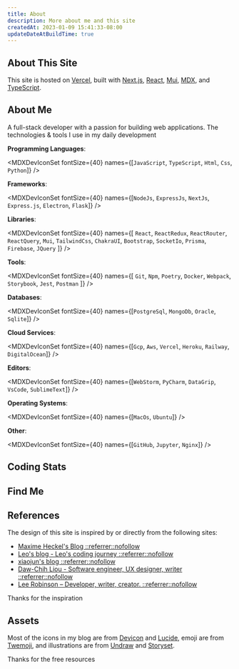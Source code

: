 ```yaml
---
title: About
description: More about me and this site
createdAt: 2023-01-09 15:41:33-08:00
updateDateAtBuildTime: true
---
```


## <i className='twa twa-artist-palette'></i> About This Site

This site is hosted on [Vercel](https://vercel.com), built with [Next.js](https://nextjs.org), [React](https://reactjs.org), [Mui](https://mui.com), [MDX](https://mdxjs.com), and [TypeScript](https://www.typescriptlang.org).

## <i className='twa twa-boy'></i> About Me

A full-stack developer with a passion for building web applications. The technologies & tools I use in my daily development <i className='twa twa-middle twa-backhand-index-pointing-down'></i>

**Programming Languages**:

<MDXDevIconSet
  fontSize={40}
  names={[`JavaScript`, `TypeScript`, `Html`, `Css`, `Python`]}
/>

**Frameworks**:

<MDXDevIconSet
  fontSize={40}
  names={[`NodeJs`, `ExpressJs`, `NextJs`, `Express.js`, `Electron`, `Flask`]}
/>

**Libraries**:

<MDXDevIconSet
  fontSize={40}
  names={[
    `React`,
    `ReactRedux`,
    `ReactRouter`,
    `ReactQuery`,
    `Mui`,
    `TailwindCss`,
    `ChakraUI`,
    `Bootstrap`,
    `SocketIo`,
    `Prisma`,
    `Firebase`,
    `JQuery`
  ]}
/>

**Tools**:

<MDXDevIconSet
  fontSize={40}
  names={[
    `Git`,
    `Npm`,
    `Poetry`,
    `Docker`,
    `Webpack`,
    `Storybook`,
    `Jest`,
    `Postman`
  ]}
/>

**Databases**:

<MDXDevIconSet
  fontSize={40}
  names={[`PostgreSql`, `MongoDb`, `Oracle`, `Sqlite`]}
/>

**Cloud Services**:

<MDXDevIconSet
  fontSize={40}
  names={[`Gcp`, `Aws`, `Vercel`, `Heroku`, `Railway`, `DigitalOcean`]}
/>

**Editors**:

<MDXDevIconSet
  fontSize={40}
  names={[`WebStorm`, `PyCharm`, `DataGrip`, `VsCode`, `SublimeText`]}
/>

**Operating Systems**:

<MDXDevIconSet fontSize={40} names={[`MacOs`, `Ubuntu`]} />

**Other**:

<MDXDevIconSet fontSize={40} names={[`GitHub`, `Jupyter`, `Nginx`]} />

## <i className='twa twa-bar-chart'></i> Coding Stats

<MDXCodingStats />

## <i className='twa twa-postbox'></i> Find Me

<MDXFindMe />

## <i className='twa twa-compass'></i> References

The design of this site is inspired by or directly from the following sites:

- [Maxime Heckel's Blog ::referrer::nofollow](https://blog.maximeheckel.com)
- [Leo's blog - Leo's coding journey ::referrer::nofollow](https://www.leohuynh.dev)
- [xiaojun's blog ::referrer::nofollow](https://www.xiaojun.im)
- [Daw-Chih Liou - Software engineer, UX designer, writer ::referrer::nofollow](https://dawchihliou.github.io)
- [Lee Robinson – Developer, writer, creator. ::referrer::nofollow](https://leerob.io)

Thanks for the inspiration <i className='twa twa-folded-hands'></i>

## <i className='twa twa-paperclip'></i> Assets

Most of the icons in my blog are from [Devicon](https://devicon.dev) and [Lucide](https://lucide.dev), emoji are from [Twemoji](https://twemoji.twitter.com), and illustrations are from [Undraw](https://undraw.co/illustrations) and [Storyset](https://storyset.com).

Thanks for the free resources <i className='twa twa-folded-hands'></i>
